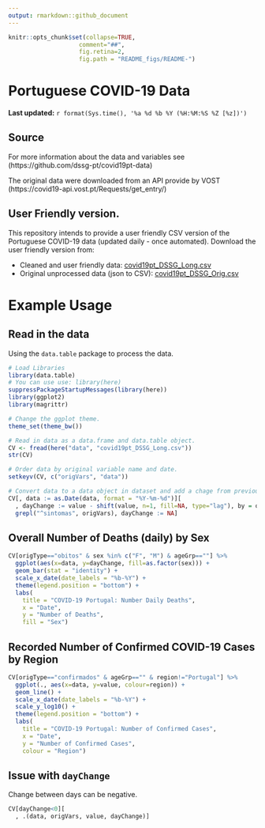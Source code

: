 ```yaml
---
output: rmarkdown::github_document
---
```


  ```r
knitr::opts_chunk$set(collapse=TRUE,
                      comment="##",
                      fig.retina=2,
                      fig.path = "README_figs/README-")
```

# Portuguese COVID-19 Data

**Last updated:** `r format(Sys.time(), '%a %d %b %Y (%H:%M:%S %Z [%z])')`

## Source

For more information about the data and variables see (https://github.com/dssg-pt/covid19pt-data)

The original data were downloaded from an API provide by VOST (https://covid19-api.vost.pt/Requests/get_entry/)

## User Friendly version.

This repository intends to provide a user friendly CSV version of the Portuguese COVID-19 
data (updated daily - once automated). Download the user friendly version from:

+ Cleaned and user friendly data: [covid19pt_DSSG_Long.csv](https://raw.githubusercontent.com/saghirb/Dados_COVID-19_PT/master/data/covid19pt_DSSG_Long.csv)
+ Original unprocessed data (json to CSV): [covid19pt_DSSG_Orig.csv](https://raw.githubusercontent.com/saghirb/Dados_COVID-19_PT/master/data/covid19pt_DSSG_Orig.csv)


# Example Usage


## Read in the data

Using the `data.table` package to process the data.

```r
# Load Libraries
library(data.table)
# You can use use: library(here)
suppressPackageStartupMessages(library(here))
library(ggplot2)
library(magrittr)

# Change the ggplot theme.
theme_set(theme_bw())

# Read in data as a data.frame and data.table object.
CV <- fread(here("data", "covid19pt_DSSG_Long.csv"))
str(CV)

# Order data by original variable name and date.
setkeyv(CV, c("origVars", "data"))

# Convert data to a data object in dataset and add a chage from previous day variable.
CV[, data := as.Date(data, format = "%Y-%m-%d")][
  , dayChange := value - shift(value, n=1, fill=NA, type="lag"), by = origVars][
  grepl("^sintomas", origVars), dayChange := NA]
```

## Overall Number of Deaths (daily) by Sex

```r
CV[origType=="obitos" & sex %in% c("F", "M") & ageGrp==""] %>%
  ggplot(aes(x=data, y=dayChange, fill=as.factor(sex))) +
  geom_bar(stat = "identity") +
  scale_x_date(date_labels = "%b-%Y") +
  theme(legend.position = "bottom") +
  labs(
    title = "COVID-19 Portugal: Number Daily Deaths",
    x = "Date",
    y = "Number of Deaths",
    fill = "Sex")
```

## Recorded Number of Confirmed COVID-19 Cases by Region

```r
CV[origType=="confirmados" & ageGrp=="" & region!="Portugal"] %>%
  ggplot(., aes(x=data, y=value, colour=region)) +
  geom_line() +
  scale_x_date(date_labels = "%b-%Y") +
  scale_y_log10() +
  theme(legend.position = "bottom") +
  labs(
    title = "COVID-19 Portugal: Number of Confirmed Cases",
    x = "Date",
    y = "Number of Confirmed Cases",
    colour = "Region")
```

## Issue with `dayChange`

Change between days can be negative.

```r
CV[dayChange<0][
  , .(data, origVars, value, dayChange)]
```

